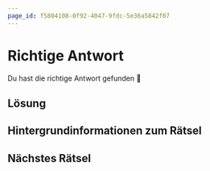 ```yaml
---
page_id: f5804108-0f92-4047-9fdc-5e36a5842f07
---
```

# Richtige Antwort

Du hast die richtige Antwort gefunden 🥳
## Lösung

## Hintergrundinformationen zum Rätsel

## Nächstes Rätsel
